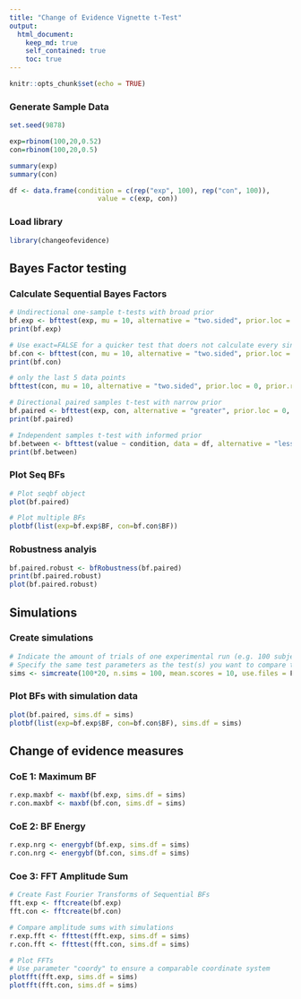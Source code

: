 ```yaml
---
title: "Change of Evidence Vignette t-Test"
output: 
  html_document:
    keep_md: true
    self_contained: true
    toc: true
---
```


```r
knitr::opts_chunk$set(echo = TRUE)
```

### Generate Sample Data

```r
set.seed(9878)

exp=rbinom(100,20,0.52)
con=rbinom(100,20,0.5)

summary(exp)
summary(con)

df <- data.frame(condition = c(rep("exp", 100), rep("con", 100)),
                      value = c(exp, con))
```

### Load library

```r
library(changeofevidence)
```

## Bayes Factor testing
### Calculate Sequential Bayes Factors

```r
# Undirectional one-sample t-tests with broad prior
bf.exp <- bfttest(exp, mu = 10, alternative = "two.sided", prior.loc = 0, prior.r = 0.707)
print(bf.exp)

# Use exact=FALSE for a quicker test that doers not calculate every single BF
bf.con <- bfttest(con, mu = 10, alternative = "two.sided", prior.loc = 0, prior.r = 0.707, exact=FALSE)
print(bf.con)

# only the last 5 data points
bfttest(con, mu = 10, alternative = "two.sided", prior.loc = 0, prior.r = 0.707, nstart = length(con)-5)

# Directional paired samples t-test with narrow prior
bf.paired <- bfttest(exp, con, alternative = "greater", prior.loc = 0, prior.r = 0.1)
print(bf.paired)

# Independent samples t-test with informed prior
bf.between <- bfttest(value ~ condition, data = df, alternative = "less", prior.loc = 0.1, prior.r = 0.1)
print(bf.between)

```

### Plot Seq BFs

```r
# Plot seqbf object
plot(bf.paired)

# Plot multiple BFs
plotbf(list(exp=bf.exp$BF, con=bf.con$BF))
```

### Robustness analyis

```r
bf.paired.robust <- bfRobustness(bf.paired)
print(bf.paired.robust)
plot(bf.paired.robust)
```

## Simulations
### Create simulations

```r
# Indicate the amount of trials of one experimental run (e.g. 100 subjects * 20 trials)
# Specify the same test parameters as the test(s) you want to compare to (in this case the one-sample t-tests.)
sims <- simcreate(100*20, n.sims = 100, mean.scores = 10, use.files = F, alternative = "two.sided", prior.loc = 0, prior.r = 0.707)
```

### Plot BFs with simulation data

```r
plot(bf.paired, sims.df = sims)
plotbf(list(exp=bf.exp$BF, con=bf.con$BF), sims.df = sims)
```

## Change of evidence measures
### CoE 1: Maximum BF

```r
r.exp.maxbf <- maxbf(bf.exp, sims.df = sims)
r.con.maxbf <- maxbf(bf.con, sims.df = sims)
```

### CoE 2: BF Energy

```r
r.exp.nrg <- energybf(bf.exp, sims.df = sims)
r.con.nrg <- energybf(bf.con, sims.df = sims)
```

### Coe 3: FFT Amplitude Sum

```r
# Create Fast Fourier Transforms of Sequential BFs
fft.exp <- fftcreate(bf.exp)
fft.con <- fftcreate(bf.con)

# Compare amplitude sums with simulations
r.exp.fft <- ffttest(fft.exp, sims.df = sims)
r.con.fft <- ffttest(fft.con, sims.df = sims)

# Plot FFTs
# Use parameter "coordy" to ensure a comparable coordinate system
plotfft(fft.exp, sims.df = sims)
plotfft(fft.con, sims.df = sims)
```
